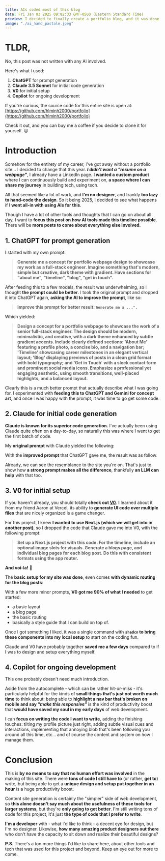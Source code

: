 ```yaml
---
title: AIs coded most of this blog
date: Fri Jan 03 2025 09:02:33 GMT-0500 (Eastern Standard Time)
preview: I decided to finally create a portfolio blog, and it was done in a day thanks to AI.
image: "./ai_hand_pastale.jpeg"
---
```



# TLDR, 

No, this post was not written with any AI involved.

Here's what I used:
1. **ChatGPT** for prompt generation
1. **Claude 3.5 Sonnet** for initial code generation
1. **V0** for initial setup
1. **Copilot** for ongoing development

If you're curious, the source code for this entire site is open at: [https://github.com/hlminh2000/portfolio](https://github.com/hlminh2000/portfolio)

Check it out, and you can buy me a coffee if you decide to clone it for yourself. 😉

# Introduction

Somehow for the entirety of my career, I've got away without a portfolio site... I decided to change
that this year. ***I didn't want a "resume on a webpage"***, I already have a LinkedIn page. **I wanted a 
custom product** where I can continuously build and experiment on, **a space where I can share my journey** 
in building tech, using tech. 

All that seemed like a lot of work, and **I'm no designer**, and frankly **too lazy to hand-code the design**. 
So it being 2025, I decided to see what happens if I **went all-in with using AIs for this**.

Though I have a lot of other tools and thoughts that I can go on about all day, I want to **focus this post on 
how AI tools made this timeline possible**. There will be **more posts to come about everything else involved.**

## 1. ChatGPT for prompt generation
  
I started with my own prompt:
> **Generate me a concept for portfolio webpage design to showcase my work as a full-stack engineer. 
  Imagine something that's modern, simple but creative, dark theme with gradient. Have sections for 
  "about me", "timeline", "blog", "get in touch".**

After feeding this to a few models, the result was underwhelming, so I thought **the prompt could be better**. 
I took the original prompt and dropped it into ChatGPT again, **asking the AI to improve the prompt**, like so:

> **Improve this prompt for better result: `Generate me a ...".`**

Which yielded:

> **Design a concept for a portfolio webpage to showcase the work of a senior full-stack engineer. 
The design should be modern, minimalistic, and creative, with a dark theme enhanced by subtle 
gradient accents. Include clearly defined sections: 'About Me' featuring a profile photo, a concise 
bio, and a navigation bar; 'Timeline' showcasing career milestones in an elegant vertical layout; 
'Blog' displaying previews of posts in a clean grid format with bold typography; and 
'Get in Touch' with a sleek contact form and prominent social media icons. Emphasize a professional 
yet engaging aesthetic, using smooth transitions, well-placed highlights, and a balanced layout.**

Clearly this is a much better prompt that actually describe what I was going for. I experimented with **feeding this
to ChatGPT and Gemini for concept art**, and once I was happy with the prompt, it was time to go get some code.

## 2. Claude for initial code generation

**Claude is known for its superior code generation.** I've actually been using Claude quite often on a day-to-day,
so naturally this was where I went to get the first batch of code.

My **original prompt** with Claude yielded the following:

<div className='relative overflow-scroll h-96 rounded-lg'>
  <OldPromptDesign />
</div>

With the **improved prompt** that ChatGPT gave me, the result was as follow:

<div className='relative overflow-scroll h-96 rounded-lg'>
  <Portfolio />
</div>

Already, we can see the resemblance to the site you're on. That's just to show how **a strong prompt makes 
all the difference**, thankfully **an LLM can help** with that too.

## 3. V0 for initial setup

If you haven't already, you should totally **check out [V0](https://V0.dev)**. I learned about it from
my friend Aaron at Vercel, its ability to **generate UI code over multiple files** that are nicely organized
is a game changer.

For this project, I knew **I wanted to use Next.js (which we will get into in another post)**, so I dropped the 
code that Claude gave me into V0, with the following prompt:

> **Set up a Next.js project with this code. For the timeline, include an optional image slots for visuals. 
  Generate a blogs page, and individual blog pages for each blog post. Do this with consistent formats 
  using the app router.**

**And voi-la!** 🙌 

The **basic setup for my site was done**, even comes **with dynamic routing for the blog posts**:

<V0Response />

With a few more minor prompts, **V0 got me 90% of what I needed** to get started: 
- a basic layout
- a blog page
- the basic routing 
- basically a style guide that I can build on top of.

Once I got something I liked, it was a single command with **`shadcn` to bring these components into my
local setup** to start on the coding fun.

Claude and V0 have probably together **saved me a few days** compared to if I was to design and setup
everything myself.

## 4. Copilot for ongoing development

This one probably doesn't need much introduction. 

Aside from the autocomplete - which can be rather hit-or-miss -
it's particularly helpful for the kinds of **small things that's just not worth much time** to think about: 
being able to **highlight a nav bar that's broken on mobile and say *"make this responsive"*** is the kind of
productivity boost that **would have saved my soul in my early days** of web development. 

I can **focus on writing the code I want to write**, adding the finishing touches: tilting my profile
picture just right, adding subtle visual cues and interactions, implementing that annoying blob that's 
been following you around all this time, etc... and of course the content and system on how I manage them.

# Conclusion
This is **by no means to say that no human effort was involved** in the making of this site. There were **tons
of code I still have to** (or rather, **get to**) write, but being able to get a **unique design and setup 
put together in an hour** is a huge productivity boost.

Content site generation is certainly the "simpler" side of web development, so **this alone doesn't say much about
the usefulness of these tools for larger systems**, but they're **only going to get better**. I'm still
writing tons of code for this project, it's just **the type of code that I prefer to write**.

**I'm a developer** with - what I'd like to think - a decent eye for design, but I'm no designer. Likewise,
**how many amazing product designers out there** who don't have the capacity to sit down and realize their
beautiful designs?

**P.S.** There's a ton more things I'd like to share here, about other tools and tech that was used for this
project and beyond. Keep an eye out for more to come.